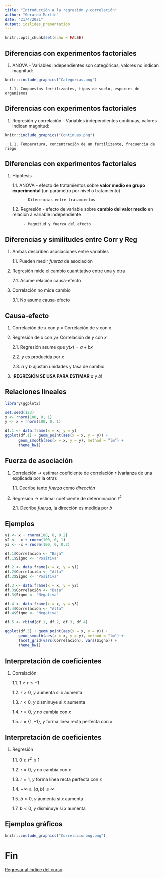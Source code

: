 ```yaml
---
title: "Introducción a la regresión y correlación"
author: "Gerardo Martín"
date: "21/4/2021"
output: ioslides_presentation
---
```


```r
knitr::opts_chunk$set(echo = FALSE)
```

## Diferencias con experimentos factoriales

1. ANOVA - Variables independientes son categóricas, valores no indican magnitud:

```r
knitr::include_graphics("Categorias.png")
```

      1.1. Compuestos fertilizantes, tipos de suelo, especies de organismos

## Diferencias con experimentos factoriales

1. Regresión y correlación - Variables independientes contínuas, valores indican magnitud:

```r
knitr::include_graphics("Continuas.png")
```

      1.1. Temperatura, concentración de un fertilizante, frecuencia de riego

## Diferencias con experimentos factoriales

1. Hipótesis

      1.1. ANOVA - efecto de tratamientos sobre **valor medio en grupo experimental** (un parámetro por nivel o tratamiento)
      
            - Diferencias entre tratamientos
      
      1.2. Regresión - efecto de variable sobre **cambio del valor medio** en relación a variable independiente
      
            - Magnitud y fuerza del efecto

## Diferencias y similitudes entre Corr y Reg

1. Ambas describen asociaciones entre variables

      1.1. Pueden medir *fuerza* de asociación
      
2. Regresión mide el cambio cuantitativo entre una y otra

      2.1. Asume relación causa-efecto
      
3. Correlación no mide cambio

      3.1. No asume causa-efecto

## Causa-efecto

1. Correlación de $x$ con $y$ = Correlación de $y$ con $x$

2. Regresión de $x$ con $y \neq$ Correlación de $y$ con $x$

      2.1. Regresión asume que $y(x) = a + b x$
      
      2.2. $y$ es producida por $x$
            
      2.3. $a$ y $b$ ajustan unidades y tasa de cambio
      
3. ¡**REGRESIÓN SE USA PARA ESTIMAR** $a$ y $b$!

## Relaciones lineales

```r
library(ggplot2)

set.seed(123)
x <- rnorm(100, 0, 1)
y <- x + rnorm(100, 0, 1)

df.1 <- data.frame(x = x, y = y)
ggplot(df.1) + geom_point(aes(x = x, y = y)) + 
      geom_smooth(aes(x = x, y = y), method = "lm") +
      theme_bw()
```

## Fuerza de asociación

1. Correlación $\rightarrow$ estimar coeficiente de correlación $r$ (varianza de una explicada por la otra):

      1.1. Decribe tanto *fuerza* como *dirección*

2. Regresión $\rightarrow$ estimar coeficiente de determinación $r^2$

      2.1. Decribe *fuerza*, la dirección es medida por $b$
      
## Ejemplos

```r
y1 <- x + rnorm(100, 0, 0.2)
y2 <- -x + rnorm(100, 0, 1)
y3 <- -x + rnorm(100, 0, 0.2)

df.1$Correlación <- "Baja"
df.1$Signo <- "Positiva"

df.2 <- data.frame(x = x, y = y1)
df.2$Correlación <- "Alta"
df.2$Signo <- "Positiva"

df.3 <- data.frame(x = x, y = y2)
df.3$Correlación <- "Baja"
df.3$Signo <- "Negativa"

df.4 <- data.frame(x = x, y = y3)
df.4$Correlación <- "Alta"
df.4$Signo <- "Negativa"

df.5 <- rbind(df.1, df.2, df.3, df.4)

ggplot(df.5) + geom_point(aes(x = x, y = y)) + 
      geom_smooth(aes(x = x, y = y), method = "lm") + 
      facet_grid(vars(Correlación), vars(Signo)) + 
      theme_bw()
```

## Interpretación de coeficientes

1. Correlación

      1.1. $1 \geq r \leq -1$
      
      1.2. $r > 0$, $y$ aumenta si $x$ aumenta
      
      1.3. $r < 0$, $y$ disminuye si $x$ aumenta
      
      1.4. $r = 0$, $y$ no cambia con $x$
      
      1.5. $r = \{1, -1\}$, $y$ forma línea recta perfecta con $x$
      
## Interpretación de coeficientes

1. Regresión

      1.1. $0 \geq r^2 \leq 1$
      
      1.2. $r = 0$, $y$ no cambia con $x$
      
      1.3. $r = 1$, $y$ forma línea recta perfecta con $x$
      
      1.4. $-\infty \geq \{ a, b \} \leq \infty$
      
      1.5. $b > 0$, $y$ aumenta si $x$ aumenta
      
      1.7. $b < 0$, $y$ disminuye si $x$ aumenta
      

## Ejemplos gráficos

```r
knitr::include_graphics("Correlacionpng.png")
```

# Fin


[Regresar al índice del curso](../index.html)
      
